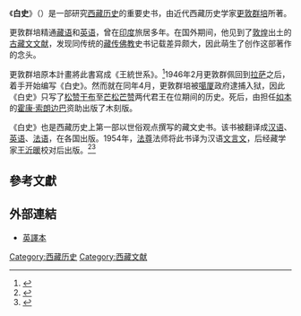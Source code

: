 《'''白史'''》（{{bo|z=དེབ་ཐེར་དཀར་པོ|w=}}）是一部研究[[西藏历史|西藏历史]]的重要史书，由近代西藏历史学家[[更敦群培|更敦群培]]所著。

更敦群培精通[[藏语|藏语]]和[[英语|英语]]，曾在[[印度|印度]]旅居多年。在国外期间，他见到了[[敦煌|敦煌]]出土的[[敦煌文獻|古藏文文献]]，发现同传统的[[藏传佛教|藏传佛教]]史书记载差异颇大，因此萌生了创作这部著作的念头。

更敦群培原本計畫將此書寫成《王統世系》。<ref>{{cite journal|url=http://www.tibetology.ac.cn/person/content/detail/1279051|author=霍康•强巴旦达口述|title=《近代霍康家族和西藏的几大高僧》|series=西藏档案馆口述系列之一|journal=《中国藏学》|year=2015年|issue=第1期|via=中国藏学网|access-date=2020-07-28|archive-date=2020-07-28|archive-url=https://web.archive.org/web/20200728014503/http://www.tibetology.ac.cn/person/content/detail/1279051|dead-url=no}}</ref>1946年2月更敦群佩回到[[拉萨|拉萨]]之后，着手开始编写《白史》。然而就在同年4月，更敦群培被[[噶厦|噶厦]]政府逮捕入狱，因此《白史》只写了[[松赞干布|松赞干布]]至[[芒松芒赞|芒松芒赞]]两代君王在位期间的历史。死后，由担任[[如本|如本]]的[[霍康·索朗边巴|霍康·索朗边巴]]资助出版了木刻版。

《白史》也是西藏历史上第一部以世俗观点撰写的藏文史书。该书被翻译成[[汉语|汉语]]、[[英语|英语]]、[[法语|法语]]，在各国出版。1954年，[[法尊|法尊]]法师将此书译为汉语[[文言文|文言文]]，后经藏学家[[王沂暖|王沂暖]]校对后出版。<ref>{{cite web|url=http://www.tibet.cn/zxyj/xzsm/rm/201110/t20111011_1144023_1.htm|title=《根敦群培学术和思想的当代价值》|journal=《中国藏学》|year=2004年|issue=第1期|via=中国西藏网|author=杜永彬}}</ref><ref name="(A-mdo)(A-mdo)1978">{{cite book|author1=Dge-ʼdun-chos-ʼphel (A-mdo)|title=''The White Annals''|translator=Samten Norboo|url=https://books.google.com/books?id=eKAKAAAAYAAJ|year=1978年|location=Dharamsala, India|publisher=[[西藏檔案文獻圖書館|Library of Tibetan Works & Archives]]|asin=B001JE9HL4|language=en|access-date=2020-07-28|archive-date=2020-08-12|archive-url=https://web.archive.org/web/20200812215035/https://books.google.com/books?id=eKAKAAAAYAAJ|dead-url=no}}</ref>

==參考文獻==
{{reflist}}

==外部連結==
* [https://www.buddism.ru/__UPLOAD_BOOKS/Tibetan_Buddhism/Gedun%20Choephel%20-%20The%20White%20Annals.pdf 英譯本] {{Wayback|url=https://www.buddism.ru/__UPLOAD_BOOKS/Tibetan_Buddhism/Gedun%20Choephel%20-%20The%20White%20Annals.pdf |date=20200728061832 }}

[[Category:西藏历史|Category:西藏历史]]
[[Category:西藏文献|Category:西藏文献]]